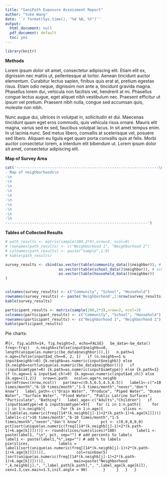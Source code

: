 ```yaml
---
title: "SaniPath Exposure Assessment Report"
author: "Yuke Wang"
date: '`r format(Sys.time(), "%d %B, %Y")`'
output:
  html_document: null
  pdf_document: default
  toc: yes
---
```

```r
library(knitr)
```

**Methods**

Lorem ipsum dolor sit amet, consectetur adipiscing elit. Etiam elit ex, dignissim nec mattis ut, pellentesque at tortor. Aenean tincidunt auctor elementum. Curabitur lectus sapien, finibus quis erat at, pretium egestas risus. Etiam odio neque, dignissim non ante a, tincidunt gravida magna. Phasellus lorem dui, vehicula non facilisis vel, hendrerit at mi. Phasellus congue lectus augue, eget aliquet nibh vestibulum nec. Praesent efficitur ut ipsum vel pretium. Praesent nibh nulla, congue sed accumsan quis, molestie non nibh.

Nunc augue dui, ultrices in volutpat in, sollicitudin et dui. Maecenas tincidunt quam eget eros commodo, quis vehicula risus ornare. Mauris elit magna, varius sed ex sed, faucibus volutpat lacus. In sit amet tempus enim. In ut lacinia nunc. Sed metus libero, convallis at scelerisque vel, posuere sed libero. Aliquam eu ligula eget quam porta convallis quis at felis. Morbi auctor consectetur lorem, a interdum elit bibendum ut. Lorem ipsum dolor sit amet, consectetur adipiscing elit.

**Map of Survey Area**

```r
cat('----------------------------------------------------------------\n
- Map of neighborhoods\n
-\n
-\n
-\n
-\n
-\n
-\n
-\n
-\n
-\n
-\n
----------------------------------------------------------------')


```

**Tables of Collected Results**

```r
# path_results <- matrix(sample(200,2*9),nrow=2, ncol=9)
# rownames(path_results) <- c("Neighborhood 1", "Neighborhood 2")
# colnames(path_results) <- paste("Sample",1:9)
# kable(path_results)

survey_results <- cbind(as.vector(table(community_data()$neighbor)), # community data
                        as.vector(table(school_data()$neighbor)), # school data
                        as.vector(table(household_data()$neighbor))
)


colnames(survey_results) <- c("Community", "School", "Household")
rownames(survey_results) <- paste('Neighborhood',1:nrow(survey_results))
kable(survey_results)

participant_results <- matrix(sample(200,2*3),nrow=2, ncol=3)
colnames(participant_results) <- c("Community", "School", "Household")
rownames(participant_results) <- c("Neighborhood 1", "Neighborhood 2")
kable(participant_results)
```



Pie charts:

#```{r, fig.width=14, fig.height=3, echo=FALSE}
  be_data<-be_data()
  freq<-frq()
  n.neighb=ifelse(input$neighb==0, length(unique(as.numeric(be_data$neighbor))),1)
  n.path=1
  n.age=ifelse(input$ad_ch==0, 2, 1)
  if (n.neighb==1 & input$neighb!=0) {k.neighb=as.numeric(input$neighb)} else {k.neighb=sort(unique(as.numeric(be_data$neighbor)))}
  if (input$samtype!=0) {k.path=as.numeric(input$samtype)} else {k.path=1}
  if (n.age==1 & input$ad_ch!=0) {k.age=as.numeric(input$ad_ch)} else {k.age=c(1,2)}
  nrow=n.path
  ncol=n.age*n.neighb
  par(mfrow=c(nrow,ncol))
  par(mar=c(0.5,6.5,4.5,6.5))
  label1<-c(">10 times/month","6-10 times/month","1-5 times/month","never","don't know")
  label_path<-c("Drain Water", "Produce", "Piped Water", "Ocean Water", "Surface Water", "Flood Water", "Public Latrine Surfaces", "Particulate", "Bathing")
  label_age<-c("Adults","Children")
  if (input$samtype!=8 & input$samtype!=9){
  for (i in 1:n.path){
    for (j in 1:n.neighb){
      for (k in 1:n.age){
        slices <- c(table(as.numeric(freq[[14*(k.neighb[j]-1)+2*(k.path-1)+k.age[k]]]))) 
        label1<-c(">10 times/month","6-10 times/month","1-5 times/month","never","don't know")
        pct <- c(0,0,0,0,0)
        pct[sort(unique(as.numeric(freq[[14*(k.neighb[j]-1)+2*(k.path-1)+k.age[k]]])))] <- round(slices/sum(slices)*100)
        label1 <- paste(label1, "\n", pct, sep="") # add percents to labels 
        label1 <- paste(label1,"%",sep="") # add % to labels 
        pie(slices,
            labels = label1[sort(unique(as.numeric(freq[[14*(k.neighb[j]-1)+2*(k.path-1)+k.age[k]]])))], 
            col=rainbow(5)[sort(unique(as.numeric(freq[[14*(k.neighb[j]-1)+2*(k.path-1)+k.age[k]]])))],
            main=paste("Neighborhood ",k.neighb[j],", ",label_path[k.path],", ",label_age[k.age[k]]),
            cex=1.3,cex.main=1.5,init.angle = 90)
      }
    }
  }
  }
```